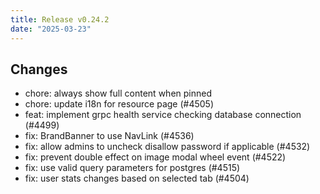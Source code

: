 ```yaml
---
title: Release v0.24.2
date: "2025-03-23"
---
```


## Changes

- chore: always show full content when pinned
- chore: update i18n for resource page (#4505)
- feat: implement grpc health service checking database connection (#4499)
- fix: BrandBanner to use NavLink (#4536)
- fix: allow admins to uncheck disallow password if applicable (#4532)
- fix: prevent double effect on image modal wheel event (#4522)
- fix: use valid query parameters for postgres (#4515)
- fix: user stats changes based on selected tab (#4504)
